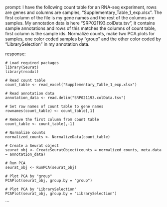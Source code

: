 prompt:
I have the following count table for an RNA-seq experiment, rows are genes and columns are samples, "Supplementary_Table_1_exp.xlsx". The first column of the file is my gene names and the rest of the columns are samples. My annotation data is here  "SRP021193.colData.tsv", it contains sample annotations and rows of this matches the columns of count table, first column is the sample ids. Normalize counts, make two PCA plots for samples, one color coded samples by "group" and the other color coded by "LibrarySelection" in my annotation data.

response:
```
# Load required packages
library(Seurat)
library(readxl)

# Read count table
count_table <- read_excel("Supplementary_Table_1_exp.xlsx")

# Read annotation data
annotation_data <- read.delim("SRP021193.colData.tsv")

# Set row names of count table to gene names
rownames(count_table) <- count_table[,1]

# Remove the first column from count table
count_table <- count_table[,-1]

# Normalize counts
normalized_counts <- NormalizeData(count_table)

# Create a Seurat object
seurat_obj <- CreateSeuratObject(counts = normalized_counts, meta.data = annotation_data)

# Run PCA
seurat_obj <- RunPCA(seurat_obj)

# Plot PCA by "group"
PCAPlot(seurat_obj, group.by = "group")

# Plot PCA by "LibrarySelection"
PCAPlot(seurat_obj, group.by = "LibrarySelection")
```
```
